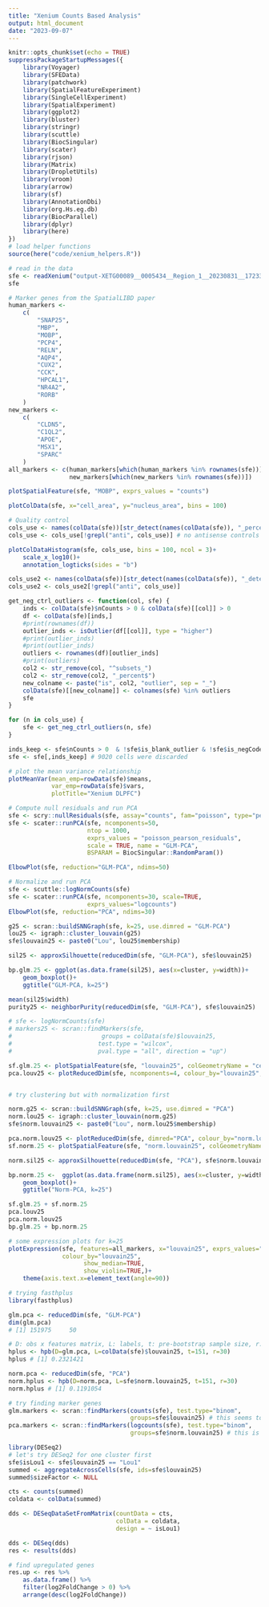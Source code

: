 ```yaml
---
title: "Xenium Counts Based Analysis"
output: html_document
date: "2023-09-07"
---
```


```r
knitr::opts_chunk$set(echo = TRUE)
suppressPackageStartupMessages({
    library(Voyager)
    library(SFEData)
    library(patchwork)
    library(SpatialFeatureExperiment)
    library(SingleCellExperiment)
    library(SpatialExperiment)
    library(ggplot2)
    library(bluster)
    library(stringr)
    library(scuttle)
    library(BiocSingular)
    library(scater)
    library(rjson)
    library(Matrix)
    library(DropletUtils)
    library(vroom)
    library(arrow)
    library(sf)
    library(AnnotationDbi)
    library(org.Hs.eg.db)
    library(BiocParallel)
    library(dplyr)
    library(here)
})
# load helper functions
source(here("code/xenium_helpers.R"))
```

```r
# read in the data
sfe <- readXenium("output-XETG00089__0005434__Region_1__20230831__172339")
sfe

# Marker genes from the SpatialLIBD paper
human_markers <-
    c(
        "SNAP25",
        "MBP",
        "MOBP",
        "PCP4",
        "RELN",
        "AQP4",
        "CUX2",
        "CCK",
        "HPCAL1",
        "NR4A2",
        "RORB"
    )
new_markers <-
    c(
        "CLDN5",
        "C1QL2",
        "APOE",
        "MSX1",
        "SPARC"
    )
all_markers <- c(human_markers[which(human_markers %in% rownames(sfe))], 
                 new_markers[which(new_markers %in% rownames(sfe))])

plotSpatialFeature(sfe, "MOBP", exprs_values = "counts")

plotColData(sfe, x="cell_area", y="nucleus_area", bins = 100)
```

```r
# Quality control
cols_use <- names(colData(sfe))[str_detect(names(colData(sfe)), "_percent$")]
cols_use <- cols_use[!grepl("anti", cols_use)] # no antisense controls detected, so avoid dividing by zero

plotColDataHistogram(sfe, cols_use, bins = 100, ncol = 3)+
    scale_x_log10()+
    annotation_logticks(sides = "b")

cols_use2 <- names(colData(sfe))[str_detect(names(colData(sfe)), "_detected$")]
cols_use2 <- cols_use2[!grepl("anti", cols_use)] 

get_neg_ctrl_outliers <- function(col, sfe) {
    inds <- colData(sfe)$nCounts > 0 & colData(sfe)[[col]] > 0
    df <- colData(sfe)[inds,]
    #print(rownames(df))
    outlier_inds <- isOutlier(df[[col]], type = "higher")
    #print(outlier_inds)
    #print(outlier_inds)
    outliers <- rownames(df)[outlier_inds]
    #print(outliers)
    col2 <- str_remove(col, "^subsets_")
    col2 <- str_remove(col2, "_percent$")
    new_colname <- paste("is", col2, "outlier", sep = "_")
    colData(sfe)[[new_colname]] <- colnames(sfe) %in% outliers
    sfe
}

for (n in cols_use) {
    sfe <- get_neg_ctrl_outliers(n, sfe)
}

inds_keep <- sfe$nCounts > 0  & !sfe$is_blank_outlier & !sfe$is_negCodeword_outlier & !sfe$is_negProbe_outlier & !sfe$is_depr_outlier
sfe <- sfe[,inds_keep] # 9020 cells were discarded
```


```r
# plot the mean variance relationship
plotMeanVar(mean_emp=rowData(sfe)$means,
            var_emp=rowData(sfe)$vars,
            plotTitle="Xenium DLPFC")

```

```r
# Compute null residuals and run PCA
sfe <- scry::nullResiduals(sfe, assay="counts", fam="poisson", type="pearson")
sfe <- scater::runPCA(sfe, ncomponents=50, 
                      ntop = 1000,
                      exprs_values = "poisson_pearson_residuals",
                      scale = TRUE, name = "GLM-PCA",
                      BSPARAM = BiocSingular::RandomParam())

ElbowPlot(sfe, reduction="GLM-PCA", ndims=50)

# Normalize and run PCA
sfe <- scuttle::logNormCounts(sfe)
sfe <- scater::runPCA(sfe, ncomponents=30, scale=TRUE,
                      exprs_values="logcounts")
ElbowPlot(sfe, reduction="PCA", ndims=30)
```


```r
g25 <- scran::buildSNNGraph(sfe, k=25, use.dimred = "GLM-PCA")
lou25 <- igraph::cluster_louvain(g25)
sfe$louvain25 <- paste0("Lou", lou25$membership)

sil25 <- approxSilhouette(reducedDim(sfe, "GLM-PCA"), sfe$louvain25)

bp.glm.25 <- ggplot(as.data.frame(sil25), aes(x=cluster, y=width))+
    geom_boxplot()+
    ggtitle("GLM-PCA, k=25")

mean(sil25$width)
purity25 <- neighborPurity(reducedDim(sfe, "GLM-PCA"), sfe$louvain25)

# sfe <- logNormCounts(sfe)
# markers25 <- scran::findMarkers(sfe, 
#                         groups = colData(sfe)$louvain25,
#                        test.type = "wilcox", 
#                        pval.type = "all", direction = "up")

sf.glm.25 <- plotSpatialFeature(sfe, "louvain25", colGeometryName = "cellSeg")
pca.louv25 <- plotReducedDim(sfe, ncomponents=4, colour_by="louvain25", dimred="GLM-PCA")


# try clustering but with normalization first 

norm.g25 <- scran::buildSNNGraph(sfe, k=25, use.dimred = "PCA")
norm.lou25 <- igraph::cluster_louvain(norm.g25)
sfe$norm.louvain25 <- paste0("Lou", norm.lou25$membership)

pca.norm.louv25 <- plotReducedDim(sfe, dimred="PCA", colour_by="norm.louvain25", ncomponents=4)
sf.norm.25 <- plotSpatialFeature(sfe, "norm.louvain25", colGeometryName = "cellSeg")

norm.sil25 <- approxSilhouette(reducedDim(sfe, "PCA"), sfe$norm.louvain25)

bp.norm.25 <-  ggplot(as.data.frame(norm.sil25), aes(x=cluster, y=width))+
    geom_boxplot()+
    ggtitle("Norm-PCA, k=25")

sf.glm.25 + sf.norm.25
pca.louv25
pca.norm.louv25
bp.glm.25 + bp.norm.25
```

```r
# some expression plots for k=25
plotExpression(sfe, features=all_markers, x="louvain25", exprs_values="counts",
               colour_by="louvain25", 
                     show_median=TRUE,
                     show_violin=TRUE,)+
    theme(axis.text.x=element_text(angle=90))


```

```r
# trying fasthplus
library(fasthplus)

glm.pca <- reducedDim(sfe, "GLM-PCA")
dim(glm.pca)
# [1] 151975     50

# D: obs x features matrix, L: labels, t: pre-bootstrap sample size, r: number of bootstrap interations (default 30)
hplus <- hpb(D=glm.pca, L=colData(sfe)$louvain25, t=151, r=30)
hplus # [1] 0.2321421

norm.pca <- reducedDim(sfe, "PCA")
norm.hplus <- hpb(D=norm.pca, L=sfe$norm.louvain25, t=151, r=30)
norm.hplus # [1] 0.1191054
```

```r
# try finding marker genes
glm.markers <- scran::findMarkers(counts(sfe), test.type="binom",
                                  groups=sfe$louvain25) # this seems to be numerically unstable...
pca.markers <- scran::findMarkers(logcounts(sfe), test.type="binom",
                                  groups=sfe$norm.louvain25) # this is also numerically unstable

```

```r
library(DESeq2)
# let's try DESeq2 for one cluster first
sfe$isLou1 <- sfe$louvain25 == "Lou1"
summed <- aggregateAcrossCells(sfe, ids=sfe$louvain25)
summed$sizeFactor <- NULL

cts <- counts(summed)
coldata <- colData(summed)

dds <- DESeqDataSetFromMatrix(countData = cts,
                              colData = coldata,
                              design = ~ isLou1)

dds <- DESeq(dds)
res <- results(dds)

# find upregulated genes
res.up <- res %>%
    as.data.frame() %>%
    filter(log2FoldChange > 0) %>%
    arrange(desc(log2FoldChange))

```

